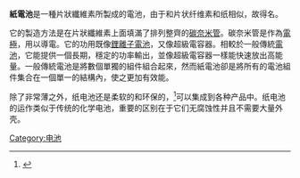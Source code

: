 '''紙電池'''是一種片狀纖維素所製成的電池，由于和片状纤维素和纸相似，故得名。

它的製造方法是在片狀纖維素上面填滿了排列整齊的[[碳纳米管|碳奈米管]]。碳奈米管是作為[[电极|電極]]，用以導電。它的功用既像[[鋰離子電池|鋰離子電池]]，又像超級電容器。相較於一般傳統[[電池|電池]]，它能提供一個長期，穩定的功率輸出，並像超級電容器一樣能快速放出高能量。一般傳統電池是將數個單獨的組件組合起來，然而紙電池卻是將所有的電池組件集合在一個單一的結構內，使之更加有效能。

除了非常薄之外，纸电池还是柔软的和环保的，<ref name="EDN: Paper Batteries - are they for real?">{{cite news|url=http://www.edn.com/design/power-management/4430121/Paper-batteries--Are-they-for-real-|title=EDN:Paper batteries are they for real?|accessdate=2021-10-05|archive-date=2017-05-03|archive-url=https://web.archive.org/web/20170503070839/http://www.edn.com/design/power-management/4430121/Paper-batteries--Are-they-for-real-|dead-url=no}}</ref>可以集成到各种产品中。纸电池的运作类似于传统的化学电池，重要的区别在于它们无腐蚀性并且不需要大量外壳。 

{{Electromagnetism-stub}}

[[Category:电池|Category:电池]]